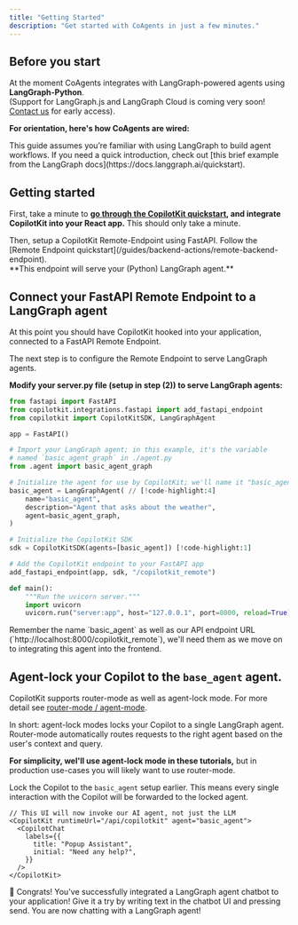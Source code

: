 ```yaml
---
title: "Getting Started"
description: "Get started with CoAgents in just a few minutes."
---
```



## Before you start

At the moment CoAgents integrates with LangGraph-powered agents using **LangGraph-Python**. <br/>
(Support for LangGraph.js and LangGraph Cloud is coming very soon! [Contact us]() for early access).


**For orientation, here's how CoAgents are wired:**

<CoAgentsDiagram />


<Callout type="info">
This guide assumes you’re familiar with using LangGraph to build agent workflows. If you need a quick introduction, check out [this brief example from the LangGraph docs](https://docs.langgraph.ai/quickstart).
</Callout>





## Getting started

<Steps>

<Step>

First, take a minute to **[go through the CopilotKit quickstart](/quickstart), and integrate CopilotKit into your React app.**
This should only take a minute.

</Step>

<Step>
Then, setup a CopilotKit Remote-Endpoint using FastAPI.
Follow the [Remote Endpoint quickstart](/guides/backend-actions/remote-backend-endpoint). <br/>
**This endpoint will serve your (Python) LangGraph agent.**
</Step>


<Step>


## Connect your FastAPI Remote Endpoint to a LangGraph agent


At this point you should have CopilotKit hooked into your application, connected to a FastAPI Remote Endpoint.

The next step is to configure the Remote Endpoint to serve LangGraph agents.

**Modify your server.py file (setup in step (2)) to serve LangGraph agents:**

```python title="server.py"
from fastapi import FastAPI
from copilotkit.integrations.fastapi import add_fastapi_endpoint
from copilotkit import CopilotKitSDK, LangGraphAgent

app = FastAPI()

# Import your LangGraph agent; in this example, it's the variable
# named `basic_agent_graph` in ./agent.py
from .agent import basic_agent_graph

# Initialize the agent for use by CopilotKit; we'll name it "basic_agent"
basic_agent = LangGraphAgent( // [!code-highlight:4]
    name="basic_agent",
    description="Agent that asks about the weather",
    agent=basic_agent_graph,
)

# Initialize the CopilotKit SDK
sdk = CopilotKitSDK(agents=[basic_agent]) [!code-highlight:1]

# Add the CopilotKit endpoint to your FastAPI app
add_fastapi_endpoint(app, sdk, "/copilotkit_remote")

def main():
    """Run the uvicorn server."""
    import uvicorn
    uvicorn.run("server:app", host="127.0.0.1", port=8000, reload=True)

```

<Callout>
  Remember the name `basic_agent` as well as our API endpoint URL (`http://localhost:8000/copilotkit_remote`), we'll need them as we move on to integrating this agent into the frontend.
</Callout>

</Step>



<Step>

## Agent-lock your Copilot to the `base_agent` agent.

CopilotKit supports router-mode as well as agent-lock mode. For more detail see [router-mode / agent-mode](/coagents/advanced/router-mode-agent-lock).

In short: agent-lock modes locks your Copilot to a single LangGraph agent.
Router-mode automatically routes requests to the right agent based on the user's context and query.

**For simplicity, wel'll use agent-lock mode in these tutorials,** but in production use-cases you will likely want to use router-mode.

Lock the Copilot to the `basic_agent` setup earlier. This means every single interaction with the Copilot will be forwarded to the locked agent.

```tsx filename="src/page.tsx"
// This UI will now invoke our AI agent, not just the LLM
<CopilotKit runtimeUrl="/api/copilotkit" agent="basic_agent">
  <CopilotChat
    labels={{
      title: "Popup Assistant",
      initial: "Need any help?",
    }}
  />
</CopilotKit>
```

</Step>
</Steps>

🎉 Congrats! You've successfully integrated a LangGraph agent chatbot to your application!
Give it a try by writing text in the chatbot UI and pressing send.
You are now chatting with a LangGraph agent!


<CoAgentsEnterpriseCTA />
